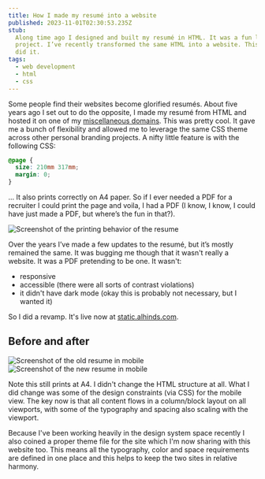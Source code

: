 ```yaml
---
title: How I made my resumé into a website
published: 2023-11-01T02:30:53.235Z
stub:
  Along time ago I designed and built my resumé in HTML. It was a fun little
  project. I’ve recently transformed the same HTML into a website. This is how I
  did it.
tags:
  - web development
  - html
  - css
---
```


Some people find their websites become glorified resumés. About five years ago I
set out to do the opposite, I made my resumé from HTML and hosted it on one of
my [miscellaneous domains](https://misc.alhinds.com/resume). This was pretty
cool. It gave me a bunch of flexibility and allowed me to leverage the same CSS
theme across other personal branding projects. A nifty little feature is with
the following CSS:

```css
@page {
  size: 210mm 317mm;
  margin: 0;
}
```

... It also prints correctly on A4 paper. So if I ever needed a PDF for a
recruiter I could print the page and voila, I had a PDF (I know, I know, I could
have just made a PDF, but where’s the fun in that?).

<img
  src="https://static.alhinds.com/resume-into-a-website/print.png"
  alt="Screenshot of the printing behavior of the resume"
/>

Over the years I’ve made a few updates to the resumé, but it’s mostly remained
the same. It was bugging me though that it wasn't really a website. It was a PDF
pretending to be one. It wasn't:

- responsive
- accessible (there were all sorts of contrast violations)
- it didn't have dark mode (okay this is probably not necessary, but I wanted
  it)

So I did a revamp. It's live now at
[static.alhinds.com](https://static.alhinds.com).

## Before and after

<div style={{ display: 'grid', gridTemplateColumns: '1fr 1fr', gap: '1rem' }}>
  <img
    src="https://static.alhinds.com/resume-into-a-website/mobile-before.png"
    alt="Screenshot of the old resume in mobile"
  />
  <img
    src="https://static.alhinds.com/resume-into-a-website/mobile.png"
    alt="Screenshot of the new resume in mobile"
  />
</div>

Note this still prints at A4. I didn't change the HTML structure at all. What I
did change was some of the design constraints (via CSS) for the mobile view. The
key now is that all content flows in a column/block layout on all viewports,
with some of the typography and spacing also scaling with the viewport.

Because I've been working heavily in the design system space recently I also
coined a proper theme file for the site which I'm now sharing with this website
too. This means all the typography, color and space requirements are defined in
one place and this helps to keep the two sites in relative harmony.
